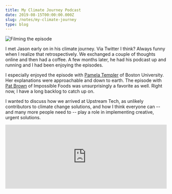 ```yaml
---
title: My Climate Journey Podcast
date: 2019-08-15T00:00:00.000Z
slug: /notes/my-climate-journey
type: blog
---
```


![Filming the episode](../../images/my-climate-journey.jpg)

I met Jason early on in his climate journey. Via Twitter I think? Always
funny when I realize that retrospectively. We exchanged a couple of thoughts
online and then had a coffee. A few months later, he had his podcast up and running
and I had been enjoying the episodes.

I especially enjoyed the episode with [Pamela
Templer](https://www.myclimatejourney.co/episodes/pamela-templer) of Boston
University. Her explanations were approachable and down to earth. The episode with [Pat
Brown](https://www.myclimatejourney.co/episodes/pat-brown) of Impossible
Foods was unsurprisingly a favorite as well. Right now, I have a long backlog to
catch up on.

I wanted to discuss how we arrived at Upstream Tech, as unlikely contributors
to climate change solutions, and how I think everyone can -- and many more
people need to -- play a role in implementing creative, urgent solutions.

<iframe
  height="200px"
  width="100%"
  frameborder="no"
  scrolling="no"
  seamless
  src="https://player.simplecast.com/fb83d8e0-2958-4f50-a0df-4c30154c8a0c?dark=false"
></iframe>
